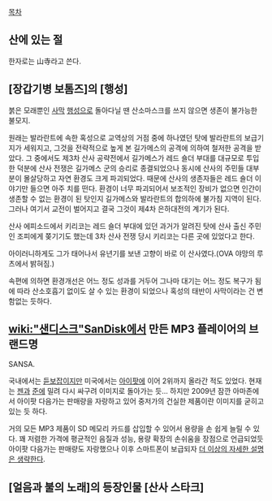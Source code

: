 [[목차]]

== 산에 있는 절 ==
한자로는 山寺라고 쓴다.

== [장갑기병 보톰즈]의 [행성] ==
붉은 모래뿐인 [[사막]] [[행성]]으로 돌아다닐 땐 산소마스크를 쓰지 않으면 생존이 불가능한 불모지.

원래는 발라란트에 속한 혹성으로 교역상의 거점 중에 하나였던 탓에 발라란트의 보급기지가 세워지고, 그것을 전략적으로 높게 본 길가메스의 공격에 의하여 철저한 공격을 받았다.
그 중에서도 제3차 산사 공략전에서 길가메스가 레드 숄더 부대를 대규모로 투입한 덕분에 산사 전쟁은 길가메스 군의 승리로 종결되었으나 동시에 산사의 주민들 대부분이 몰살당하고 자연 환경도 크게 파괴되었다. 때문에 산사의 생존자들은 레드 숄더 이야기만 들으면 아주 치를 떤다.
환경이 너무 파괴되어서 보조적인 장비가 없으면 인간이 생존할 수 없는 환경이 된 탓인지 길가메스와 발라란트의 합의하에 불가침 지역이 된다.
그러나 여기서 교전이 벌어지고 결국 그것이 제4차 은하대전의 계기가 된다.

산사 에피소드에서 키리코는 레드 숄더 부대에 있던 과거가 알려진 탓에 산사 출신 주민인 조피에게 쫒기기도 했는데 3차 산사 전쟁 당시 키리코는 다른 곳에 있었다고 한다.

아이러니하게도 그가 태어나서 유년기를 보낸 고향이 바로 이 산사였다.(OVA 야망의 루츠에서 밝혀짐.)

속편에 의하면 환경개선은 어느 정도 성과를 거두어 그나마 대기는 어느 정도 복구가 됨에 따라 산소호흡기 없이도 살 수 있는 환경이 되었으나 혹성의 태반이 사막이라는 건 변함없는 듯하다.
== [[wiki:"샌디스크"SanDisk]]에서 만든 MP3 플레이어의 브랜드명 ==
SANSA.

국내에서는 [[듣보잡]]이지만 미국에서는 [[아이팟]]에 이어 2위까지 올라간 적도 있었다. 현재는 [[젠]]과 [[준]]에 밀려 다시 싸구려 이미지로 돌아가는 듯... 하지만 2009년 잠깐 아마존에서 아이팟 다음가는 판매량을 자랑하고 있어 중저가의 건실한 제품이란 이미지를 굳히고 있는 듯 하다.

거의 모든 MP3 제품이 SD 메모리 카드를 삽입할 수 있어서 용량을 손 쉽게 늘릴 수 있다. 꽤 저렴한 가격에 평균적인 음질과 성능, 용량 확장의 손쉬움을 장점으로 언급되었듯 아이팟 다음가는 판매량도 자랑했으나 이후 스마트폰이 보급되자 [[더 이상의 자세한 설명은 생략한다]].

== [얼음과 불의 노래]의 등장인물 [산사 스타크] ==

